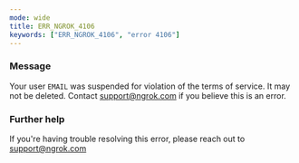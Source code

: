 ```yaml
---
mode: wide
title: ERR_NGROK_4106
keywords: ["ERR_NGROK_4106", "error 4106"]
---
```



### Message

Your user `EMAIL` was suspended for violation of the terms of service. It may not be deleted. Contact support@ngrok.com if you believe this is an error.

<ErrorDetails />

### Further help

If you're having trouble resolving this error, please reach out to [support@ngrok.com](mailto:support@ngrok.com?subject=Help%20with%20ERR_NGROK_4106)
